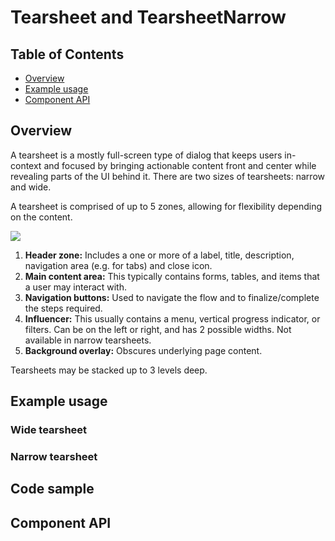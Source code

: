 
# Tearsheet and TearsheetNarrow

## Table of Contents

- [Overview](#overview)
- [Example usage](#example-usage)
- [Component API](#component-api)

## Overview

A tearsheet is a mostly full-screen type of dialog that keeps users in-context
and focused by bringing actionable content front and center while revealing
parts of the UI behind it. There are two sizes of tearsheets: narrow and wide.

A tearsheet is comprised of up to 5 zones, allowing for flexibility depending on
the content.

<img src={AnatomyImg} />

1. **Header zone:** Includes a one or more of a label, title, description,
   navigation area (e.g. for tabs) and close icon.
2. **Main content area:** This typically contains forms, tables, and items that
   a user may interact with.
3. **Navigation buttons:** Used to navigate the flow and to finalize/complete
   the steps required.
4. **Influencer:** This usually contains a menu, vertical progress indicator, or
   filters. Can be on the left or right, and has 2 possible widths. Not
   available in narrow tearsheets.
5. **Background overlay:** Obscures underlying page content.

Tearsheets may be stacked up to 3 levels deep.

## Example usage

### Wide tearsheet

<Canvas>
  <Story of={TearsheetStories.withNavigation} />
</Canvas>

### Narrow tearsheet

<Canvas>
  <Story of={TearsheetNarrowStories.fullyLoaded} />
</Canvas>

## Code sample

<CodesandboxLink exampleDirectory="Tearsheet" />

## Component API

<ArgsTable />

